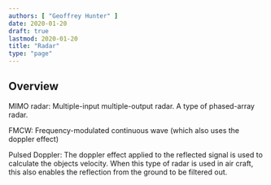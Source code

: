 ```yaml
---
authors: [ "Geoffrey Hunter" ]
date: 2020-01-20
draft: true
lastmod: 2020-01-20
title: "Radar"
type: "page"
---
```


<WarningIsNotes />

## Overview

MIMO radar: Multiple-input multiple-output radar. A type of phased-array radar.

FMCW: Frequency-modulated continuous wave (which also uses the doppler effect)

Pulsed Doppler: The doppler effect applied to the reflected signal is used to calculate the objects velocity. When this type of radar is used in air craft, this also enables the reflection from the ground to be filtered out.